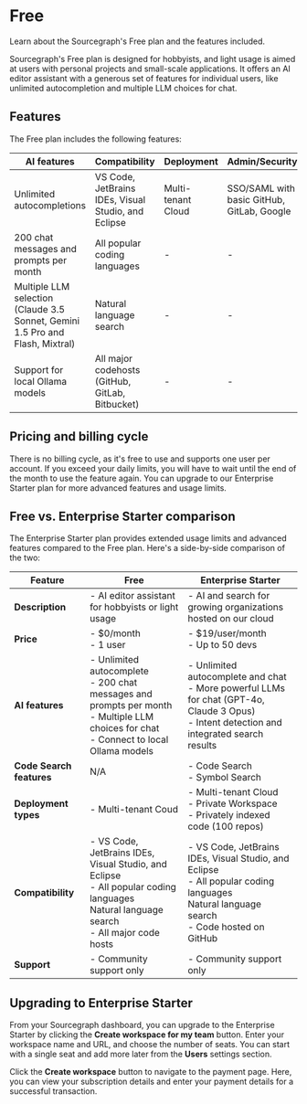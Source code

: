 # Free

<p className="subtitle">Learn about the Sourcegraph's Free plan and the features included.</p>

Sourcegraph's Free plan is designed for hobbyists, and light usage is aimed at users with personal projects and small-scale applications. It offers an AI editor assistant with a generous set of features for individual users, like unlimited autocompletion and multiple LLM choices for chat.

## Features

The Free plan includes the following features:

|                                **AI features**                                |                  **Compatibility**                  |   **Deployment**   |             **Admin/Security**             |      **Support**       |
| ----------------------------------------------------------------------------- | --------------------------------------------------- | ------------------ | ------------------------------------------ | ---------------------- |
| Unlimited autocompletions                                                     | VS Code, JetBrains IDEs, Visual Studio, and Eclipse | Multi-tenant Cloud | SSO/SAML with basic GitHub, GitLab, Google | Community support only |
| 200 chat messages and prompts per month                                       | All popular coding languages                        | -                  | -                                          | -                      |
| Multiple LLM selection (Claude 3.5 Sonnet, Gemini 1.5 Pro and Flash, Mixtral) | Natural language search                             | -                  | -                                          | -                      |
| Support for local Ollama models                                               | All major codehosts (GitHub, GitLab, Bitbucket)     | -                  | -                                          | -                      |

## Pricing and billing cycle

There is no billing cycle, as it's free to use and supports one user per account. If you exceed your daily limits, you will have to wait until the end of the month to use the feature again. You can upgrade to our Enterprise Starter plan for more advanced features and usage limits.

## Free vs. Enterprise Starter comparison

The Enterprise Starter plan provides extended usage limits and advanced features compared to the Free plan. Here's a side-by-side comparison of the two:

|       **Feature**        |                                                                         **Free**                                                                         |                                                                  **Enterprise Starter**                                                                   |
| ------------------------ | -------------------------------------------------------------------------------------------------------------------------------------------------------- | --------------------------------------------------------------------------------------------------------------------------------------------------------- |
| **Description**              | - AI editor assistant for hobbyists or light usage                                                                                                       | - AI and search for growing organizations hosted on our cloud                                                                                             |
| **Price**                    | - $0/month <br /> - 1 user                                                                                                                               | - $19/user/month <br /> - Up to 50 devs                                                                                                                   |
|**AI features**              | - Unlimited autocomplete <br /> - 200 chat messages and prompts per month <br /> - Multiple LLM choices for chat <br /> - Connect to local Ollama models | - Unlimited autocomplete and chat <br /> - More powerful LLMs for chat (GPT-4o, Claude 3 Opus) <br /> - Intent detection and integrated search results    |
| **Code Search features** | N/A                                                                                                                                                      | - Code Search <br /> - Symbol Search                                                                                                                      |
| **Deployment types**     | - Multi-tenant Coud                                                                                                                                      | - Multi-tenant Cloud <br /> - Private Workspace <br /> - Privately indexed code (100 repos)                                                               |
| **Compatibility**        | - VS Code, JetBrains IDEs, Visual Studio, and Eclipse <br /> - All popular coding languages <br /> Natural language search <br /> - All major code hosts | - VS Code, JetBrains IDEs, Visual Studio, and Eclipse <br /> - All popular coding languages <br /> Natural language search <br /> - Code hosted on GitHub |
| **Support**              | - Community support only                                                                                                                                 | - Community support only                                                                                                                                  |

## Upgrading to Enterprise Starter

From your Sourcegraph dashboard, you can upgrade to the Enterprise Starter by clicking the **Create workspace for my team** button. Enter your workspace name and URL, and choose the number of seats. You can start with a single seat and add more later from the **Users** settings section.

Click the **Create workspace** button to navigate to the payment page. Here, you can view your subscription details and enter your payment details for a successful transaction.
